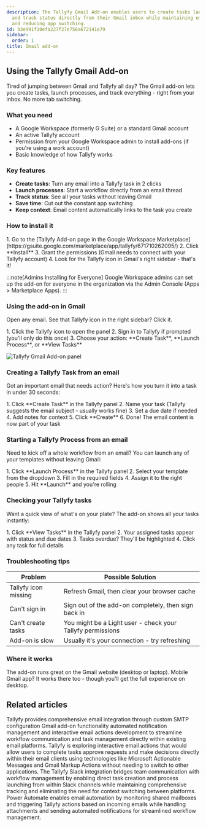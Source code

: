 ```yaml
---
description: The Tallyfy Gmail Add-on enables users to create tasks launch processes
  and track status directly from their Gmail inbox while maintaining email context
  and reducing app switching.
id: b3e991f10efa227f27e756a672141e79
sidebar:
  order: 1
title: Gmail add-on
---
```



## Using the Tallyfy Gmail Add-on

Tired of jumping between Gmail and Tallyfy all day? The Gmail add-on lets you create tasks, launch processes, and track everything - right from your inbox. No more tab switching.

### What you need

- A Google Workspace (formerly G Suite) or a standard Gmail account
- An active Tallyfy account
- Permission from your Google Workspace admin to install add-ons (if you're using a work account)
- Basic knowledge of how Tallyfy works

### Key features

- **Create tasks**: Turn any email into a Tallyfy task in 2 clicks
- **Launch processes**: Start a workflow directly from an email thread
- **Track status**: See all your tasks without leaving Gmail
- **Save time**: Cut out the constant app switching
- **Keep context**: Email content automatically links to the task you create

### How to install it

<Steps>
1. Go to the [Tallyfy Add-on page in the Google Workspace Marketplace](https://gsuite.google.com/marketplace/app/tallyfy/671710262095/)
2. Click **Install**
3. Grant the permissions (Gmail needs to connect with your Tallyfy account)
4. Look for the Tallyfy icon in Gmail's right sidebar - that's it!
</Steps>

:::note[Admins Installing for Everyone]
Google Workspace admins can set up the add-on for everyone in the organization via the Admin Console (Apps > Marketplace Apps).
:::

### Using the add-on in Gmail

Open any email. See that Tallyfy icon in the right sidebar? Click it.

<Steps>
1. Click the Tallyfy icon to open the panel
2. Sign in to Tallyfy if prompted (you'll only do this once)
3. Choose your action: **Create Task**, **Launch Process**, or **View Tasks**
</Steps>

![Tallyfy Gmail Add-on panel](https://screenshots.tallyfy.com/file-orF3UnYz5p.png)

### Creating a Tallyfy Task from an email

Got an important email that needs action? Here's how you turn it into a task in under 30 seconds:

<Steps>
1. Click **Create Task** in the Tallyfy panel
2. Name your task (Tallyfy suggests the email subject - usually works fine)
3. Set a due date if needed
4. Add notes for context
5. Click **Create**
6. Done! The email content is now part of your task
</Steps>

### Starting a Tallyfy Process from an email

Need to kick off a whole workflow from an email? You can launch any of your templates without leaving Gmail:

<Steps>
1. Click **Launch Process** in the Tallyfy panel
2. Select your template from the dropdown
3. Fill in the required fields
4. Assign it to the right people
5. Hit **Launch** and you're rolling
</Steps>

### Checking your Tallyfy tasks

Want a quick view of what's on your plate? The add-on shows all your tasks instantly:

<Steps>
1. Click **View Tasks** in the Tallyfy panel
2. Your assigned tasks appear with status and due dates
3. Tasks overdue? They'll be highlighted
4. Click any task for full details
</Steps>

### Troubleshooting tips

| Problem                 | Possible Solution                                    |
|-------------------------|------------------------------------------------------|
| Tallyfy icon missing    | Refresh Gmail, then clear your browser cache         |
| Can't sign in          | Sign out of the add-on completely, then sign back in |
| Can't create tasks      | You might be a Light user - check your Tallyfy permissions |
| Add-on is slow         | Usually it's your connection - try refreshing       |

### Where it works

The add-on runs great on the Gmail website (desktop or laptop). Mobile Gmail app? It works there too - though you'll get the full experience on desktop.


## Related articles
<CardGrid>
<LinkTitleCard header="<b>Integrations > Email and SMTP</b>" href="/products/pro/integrations/email/" > Tallyfy provides comprehensive email integration through custom SMTP configuration Gmail add-on functionality automated notification management and interactive email actions development to streamline workflow communication and task management directly within existing email platforms. </LinkTitleCard>
<LinkTitleCard header="<b>Integrations > Exploring interactive email actions</b>" href="/products/pro/integrations/interactive-email-actions/" > Tallyfy is exploring interactive email actions that would allow users to complete tasks approve requests and make decisions directly within their email clients using technologies like Microsoft Actionable Messages and Gmail Markup Actions without needing to switch to other applications. </LinkTitleCard>
<LinkTitleCard header="<b>Integrations > Slack</b>" href="/products/pro/integrations/slack/" > The Tallyfy Slack integration bridges team communication with workflow management by enabling direct task creation and process launching from within Slack channels while maintaining comprehensive tracking and eliminating the need for context switching between platforms. </LinkTitleCard>
<LinkTitleCard header="<b>Power Automate > Working with email automation in Power Automate</b>" href="/products/pro/integrations/middleware/power-automate/working-with-email-automation-in-power-automate/" > Power Automate enables email automation by monitoring shared mailboxes and triggering Tallyfy actions based on incoming emails while handling attachments and sending automated notifications for streamlined workflow management. </LinkTitleCard>
</CardGrid>